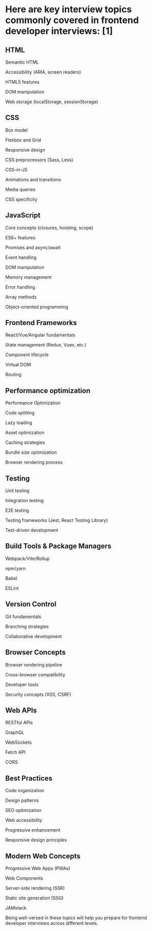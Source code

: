 # Here are key interview topics commonly covered in frontend developer interviews: [1]

## HTML

Semantic HTML

Accessibility (ARIA, screen readers)

HTML5 features

DOM manipulation

Web storage (localStorage, sessionStorage)

## CSS

Box model

Flexbox and Grid

Responsive design

CSS preprocessors (Sass, Less)

CSS-in-JS

Animations and transitions

Media queries

CSS specificity

## JavaScript

Core concepts (closures, hoisting, scope)

ES6+ features

Promises and async/await

Event handling

DOM manipulation

Memory management

Error handling

Array methods

Object-oriented programming

## Frontend Frameworks

React/Vue/Angular fundamentals

State management (Redux, Vuex, etc.)

Component lifecycle

Virtual DOM

Routing

## Performance optimization

Performance Optimization

Code splitting

Lazy loading

Asset optimization

Caching strategies

Bundle size optimization

Browser rendering process

## Testing

Unit testing

Integration testing

E2E testing

Testing frameworks (Jest, React Testing Library)

Test-driven development

## Build Tools & Package Managers

Webpack/Vite/Rollup

npm/yarn

Babel

ESLint

## Version Control

Git fundamentals

Branching strategies

Collaborative development

## Browser Concepts

Browser rendering pipeline

Cross-browser compatibility

Developer tools

Security concepts (XSS, CSRF)

## Web APIs

RESTful APIs

GraphQL

WebSockets

Fetch API

CORS

## Best Practices

Code organization

Design patterns

SEO optimization

Web accessibility

Progressive enhancement

Responsive design principles

## Modern Web Concepts

Progressive Web Apps (PWAs)

Web Components

Server-side rendering (SSR)

Static site generation (SSG)

JAMstack

Being well-versed in these topics will help you prepare for frontend developer interviews across different levels.